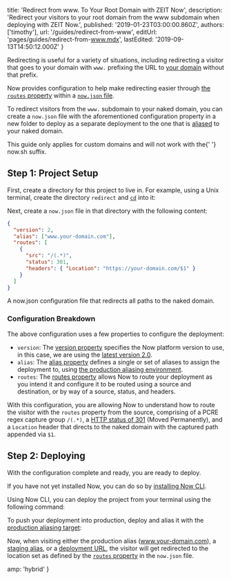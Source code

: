 
  title: 'Redirect from www. To Your Root Domain with ZEIT Now',
  description:
    'Redirect your visitors to your root domain from the www subdomain when deploying with ZEIT Now.',
  published: '2019-01-23T03:00:00.860Z',
  authors: ['timothy'],
  url: '/guides/redirect-from-www',
  editUrl: 'pages/guides/redirect-from-www.mdx',
  lastEdited: '2019-09-13T14:50:12.000Z'
}

Redirecting is useful for a variety of situations, including redirecting a visitor that goes to your domain with `www.` prefixing the URL to [your domain](/docs/v2/custom-domains) without that prefix.

Now provides configuration to help make redirecting easier through [the `routes` property](/docs/v2/advanced/configuration#routes) within a [`now.json` file](/docs/v2/advanced/configuration).

To redirect visitors from the `www.` subdomain to your naked domain, you can create a `now.json` file with the aforementioned configuration property in a new folder to deploy as a separate deployment to the one that is [aliased](/docs/v2/custom-domains#deploying-with-your-domain) to your naked domain.

<Note type="warning">
  This guide only applies for custom domains and will not work with the{' '}
  <InlineCode>now.sh</InlineCode> suffix.
</Note>

## Step 1: Project Setup

First, create a directory for this project to live in. For example, using a Unix terminal, create the directory `redirect` and [`cd`](<https://en.wikipedia.org/wiki/Cd_(command)>) into it:

<Snippet dark text="mkdir redirect && cd redirect" />

Next, create a `now.json` file in that directory with the following content:

```json
{
  "version": 2,
  "alias": ["www.your-domain.com"],
  "routes": [
    {
      "src": "/(.*)",
      "status": 301,
      "headers": { "Location": "https://your-domain.com/$1" }
    }
  ]
}
```

<Caption>
  A <InlineCode>now.json</InlineCode> configuration file that redirects all
  paths to the naked domain.
</Caption>

### Configuration Breakdown

The above configuration uses a few properties to configure the deployment:

- `version`: The [version property](/docs/v2/advanced/configuration#version) specifies the Now platform version to use, in this case, we are using the [latest version 2.0](/docs/v2/platform/overview/#versioning).
- `alias`: The [alias property](/docs/v2/advanced/configuration#alias) defines a single or set of aliases to assign the deployment to, using [the production aliasing environment](/docs/v2/custom-domains#deploying-with-your-domain).
- `routes`: The [routes property](/docs/v2/advanced/configuration#routes) allows Now to route your deployment as you intend it and configure it to be routed using a source and destination, or by way of a source, status, and headers.

With this configuration, you are allowing Now to understand how to route the visitor with the `routes` property from the source, comprising of a PCRE regex capture group `/(.*)`, a [HTTP status of 301](https://en.wikipedia.org/wiki/HTTP_301) (Moved Permanently), and a `Location` header that directs to the naked domain with the captured path appended via `$1`.

## Step 2: Deploying

With the configuration complete and ready, you are ready to deploy.

If you have not yet installed Now, you can do so by [installing Now CLI](/download).

Using Now CLI, you can deploy the project from your terminal using the following command:

<Snippet dark text="now" />

To push your deployment into production, deploy and alias it with the [production aliasing target](/docs/v2/custom-domains#deploying-with-your-domain):

<Snippet dark text="now --prod" />

Now, when visiting either the production alias (www.your-domain.com), a [staging alias](/docs/v2/custom-domains#deploying-with-your-domain), or a [deployment URL](/docs/v2/advanced/concepts/urls/), the visitor will get redirected to the location set as defined by the [`routes` property](/docs/v2/deployments/routes/) in the `now.json` file.


  amp: 'hybrid'
}
